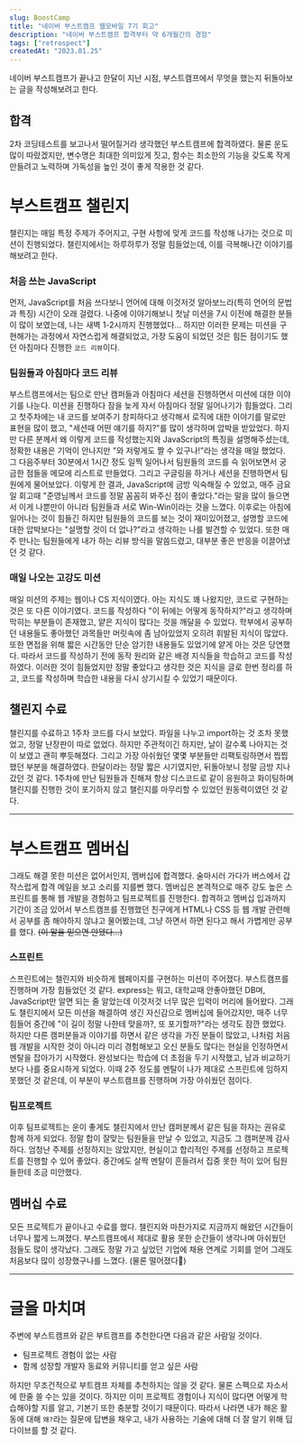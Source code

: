 ```yaml
---
slug: BoostCamp
title: "네이버 부스트캠프 웹모바일 7기 회고"
description: "네이버 부스트캠프 합격부터 약 6개월간의 경험"
tags: ["retrospect"]
createdAt: "2023.01.25"
---
```


네이버 부스트캠프가 끝나고 한달이 지난 시점, 부스트캠프에서 무엇을 했는지 뒤돌아보는 글을 작성해보려고 한다.

## 합격

2차 코딩테스트를 보고나서 떨어질거라 생각했던 부스트캠프에 합격하였다.
물론 운도 많이 따랐겠지만, 변수명은 최대한 의미있게 짓고, 함수는 최소한의 기능을 갖도록 작게 만들려고 노력하며 가독성을 높인 것이 좋게 작용한 것 같다.

# 부스트캠프 챌린지

챌린지는 매일 특정 주제가 주어지고, 구현 사항에 맞게 코드를 작성해 나가는 것으로 미션이 진행되었다.
챌린지에서는 하루하루가 정말 힘들었는데, 이를 극복해나간 이야기를 해보려고 한다.

### 처음 쓰는 JavaScript

먼저, JavaScript를 처음 쓰다보니 언어에 대해 이것저것 알아보느라(특히 언어의 문법과 특징) 시간이 오래 걸렸다.
나중에 이야기해보니 첫날 미션을 7시 이전에 해결한 분들이 많이 보였는데, 나는 새벽 1-2시까지 진행했었다...
하지만 이러한 문제는 미션을 구현해가는 과정에서 자연스럽게 해결되었고, 가장 도움이 되었던 것은 힘든 점이기도 했던 아침마다 진행한 `코드 리뷰`이다.

### 팀원들과 아침마다 코드 리뷰

부스트캠프에서는 팀으로 만난 캠퍼들과 아침마다 세션을 진행하면서 미션에 대한 이야기를 나눈다.
미션을 진행하다 잠을 늦게 자서 아침마다 정말 일어나기가 힘들었다.
그리고 첫주차에는 내 코드를 보여주기 창피하다고 생각해서 로직에 대한 이야기를 말로만 표현을 많이 했고, "세션때 어떤 얘기를 하지?"를 많이 생각하며 압박을 받았었다.
하지만 다른 분께서 왜 이렇게 코드를 작성했는지와 JavaScript의 특징을 설명해주셨는데, 정확한 내용은 기억이 안나지만 "와 저렇게도 짤 수 있구나!"라는 생각을 매일 했었다.
그 다음주부터 30분에서 1시간 정도 일찍 일어나서 팀원들의 코드를 슥 읽어보면서 궁금한 점들을 메모에 리스트로 만들었다.
그리고 구글링을 하거나 세션을 진행하면서 팀원에게 물어보았다.
이렇게 한 결과, JavaScript에 금방 익숙해질 수 있었고, 매주 금요일 회고때 "준영님께서 코드를 정말 꼼꼼히 봐주신 점이 좋았다."라는 말을 많이 들으면서 이게 나뿐만이 아니라 팀원들과 서로 Win-Win이라는 것을 느꼈다.
이후로는 아침에 일어나는 것이 힘들긴 하지만 팀원들의 코드를 보는 것이 재미있어졌고, 설명할 코드에 대한 압박보다는 "설명할 것이 더 없나?"라고 생각하는 나를 발견할 수 있었다.
또한 매주 만나는 팀원들에게 내가 하는 리뷰 방식을 말씀드렸고, 대부분 좋은 반응을 이끌어냈던 것 같다.

### 매일 나오는 고강도 미션

매일 미션의 주제는 웹이나 CS 지식이였다.
아는 지식도 꽤 나왔지만, 코드로 구현하는 것은 또 다른 이야기였다.
코드를 작성하다 "이 뒤에는 어떻게 동작하지?"라고 생각하며 막히는 부분들이 존재했고, 얕은 지식이 많다는 것을 깨달을 수 있었다.
학부에서 공부하던 내용들도 좋아했던 과목들만 머릿속에 좀 남아있었지 오히려 휘발된 지식이 많았다.
또한 면접을 위해 짧은 시간동안 단순 암기한 내용들도 있었기에 얕게 아는 것은 당연했다.
따라서 코드를 작성하기 전에 동작 원리와 같은 배경 지식들을 학습하고 코드를 작성하였다.
이러한 것이 힘들었지만 정말 좋았다고 생각한 것은 지식을 글로 한번 정리를 하고, 코드를 작성하며 학습한 내용을 다시 상기시킬 수 있었기 때문이다.

## 챌린지 수료

챌린지를 수료하고 1주차 코드를 다시 보았다.
파일을 나누고 import하는 것 조차 못했었고, 정말 난장판이 따로 없었다.
하지만 주관적이긴 하지만, 날이 갈수록 나아지는 것이 보였고 괜히 뿌듯해졌다.
그리고 가장 아쉬웠던 몇몇 부분들만 리팩토링하면서 찝찝했던 부분을 해결하였다.
한달이라는 정말 짧은 시기였지만, 뒤돌아보니 정말 금방 지나갔던 것 같다.
1주차에 만난 팀원들과 친해져 항상 디스코드로 같이 응원하고 화이팅하며 챌린지를 진행한 것이 포기하지 않고 챌린지를 마무리할 수 있었던 원동력이였던 것 같다.

---

# 부스트캠프 멤버십

그래도 해결 못한 미션은 없어서인지, 멤버십에 합격했다.
술마시러 가다가 버스에서 갑작스럽게 합격 메일을 보고 소리를 지를뻔 했다.
멤버십은 본격적으로 매주 강도 높은 스프린트를 통해 웹 개발을 경험하고 팀프로젝트를 진행한다.
합격하고 멤버십 입과까지 기간이 조금 있어서 부스트캠프를 진행했던 친구에게 HTML나 CSS 등 웹 개발 관련해서 공부를 좀 해야하지 않냐고 물어봤는데, 그냥 하면서 하면 된다고 해서 가볍게만 공부를 했다. ~~(이 말을 믿으면 안됐다...)~~

### 스프린트

스프린트에는 챌린지와 비슷하게 웹페이지를 구현하는 미션이 주어졌다.
부스트캠프를 진행하며 가장 힘들었던 것 같다.
express는 뭐고, 대학교때 안좋아했던 DB며, JavaScript만 알면 되는 줄 알았는데 이것저것 너무 많은 입력이 머리에 들어왔다.
그래도 챌린지에서 모든 미션을 해결하여 생긴 자신감으로 멤버십에 들어갔지만, 매주 너무 힘들어 중간에 "이 길이 정말 나한테 맞을까?, 또 포기할까?"라는 생각도 잠깐 했었다.
하지만 다른 캠퍼분들과 이야기를 하면서 같은 생각을 가진 분들이 많았고, 나처럼 처음 웹 개발을 시작한 것이 아니라 미리 경험해보고 오신 분들도 많다는 현실을 인정하면서 멘탈을 잡아가기 시작했다.
완성보다는 학습에 더 초점을 두기 시작했고, 남과 비교하기보다 나를 중요시하게 되었다.
이때 2주 정도를 멘탈이 나가 제대로 스프린트에 임하지 못했던 것 같은데, 이 부분이 부스트캠프를 진행하며 가장 아쉬웠던 점이다.

### 팀프로젝트

이후 팀프로젝트는 운이 좋게도 챌린지에서 만난 캠퍼분께서 같은 팀을 하자는 권유로 함께 하게 되었다.
정말 합이 잘맞는 팀원들을 만날 수 있었고, 지금도 그 캠퍼분께 감사하다.
엄청난 주제를 선정하지는 않았지만, 현실이고 합리적인 주제를 선정하고 프로젝트를 진행할 수 있어 좋았다.
중간에도 살짝 멘탈이 흔들려서 집중 못한 적이 있어 팀원들한테 조금 미안했다.

## 멤버십 수료

모든 프로젝트가 끝이나고 수료를 했다.
챌린지와 마찬가지로 지금까지 해왔던 시간들이 너무나 짧게 느껴졌다.
부스트캠프에서 제대로 활용 못한 순간들이 생각나며 아쉬웠던 점들도 많이 생각났다.
그래도 정말 가고 싶었던 기업에 채용 연계로 기회를 얻어 그래도 처음보다 많이 성장했구나를 느꼈다.
(물론 떨어졌다🥲)

---

# 글을 마치며

주변에 부스트캠프와 같은 부트캠프를 추천한다면 다음과 같은 사람일 것이다.

- 팀프로젝트 경험이 없는 사람
- 함께 성장할 개발자 동료와 커뮤니티를 얻고 싶은 사람

하지만 무조건적으로 부트캠프 자체를 추천하지는 않을 것 같다.
물론 스펙으로 자소서에 한줄 쓸 수는 있을 것이다.
하지만 이미 프로젝트 경험이나 지식이 많다면 어떻게 학습해야할 지를 알고, 기본기 또한 충분할 것이기 때문이다.
따라서 나라면 내가 해온 활동에 대해 `왜?`라는 질문에 답변을 채우고, 내가 사용하는 기술에 대해 더 잘 알기 위해 딥다이브를 할 것 같다.
